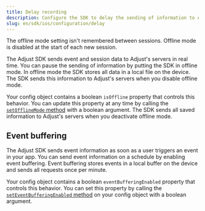 ```yaml
---
title: Delay recording
description: Configure the SDK to delay the sending of information to Adjust's servers.
slug: en/sdk/ios/configuration/delay
---
```



<Callout type="important">

The offline mode setting isn't remembered between sessions. Offline mode is disabled at the start of each new session.

</Callout>

The Adjust SDK sends event and session data to Adjust's servers in real time. You can pause the sending of information by putting the SDK in offline mode. In offline mode the SDK stores all data in a local file on the device. The SDK sends this information to Adjust's servers when you disable offline mode.

Your config object contains a boolean `isOffline` property that controls this behavior. You can update this property at any time by calling the [`setOfflineMode` method](#ios-setofflinemode-invocation) with a boolean argument. The SDK sends all saved information to Adjust's servers when you deactivate offline mode.

<SetOfflineMode />

## Event buffering

The Adjust SDK sends event information as soon as a user triggers an event in your app. You can send event information on a schedule by enabling event buffering. Event buffering stores events in a local buffer on the device and sends all requests once per minute.

Your config object contains a boolean `eventBufferingEnabled` property that controls this behavior. You can set this property by calling the [`setEventBufferingEnabled` method](#ios-seteventbufferingenabled-invocation) on your config object with a boolean argument.

<SetEventBufferingEnabled />
